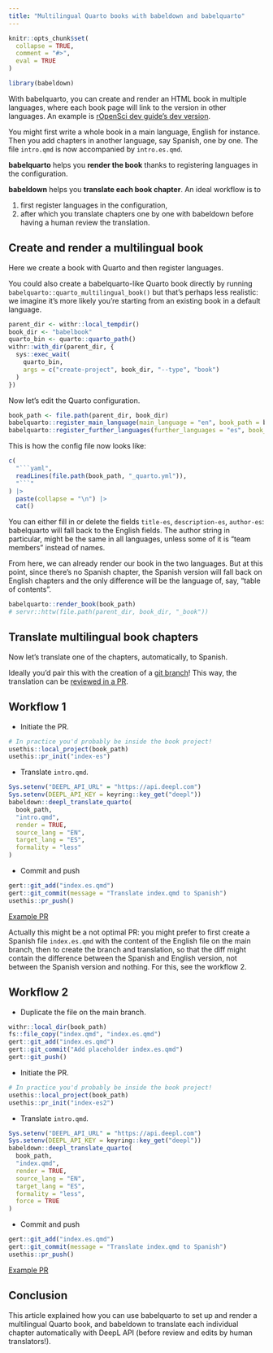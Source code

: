 ```yaml
---
title: "Multilingual Quarto books with babeldown and babelquarto"
---
```


```r
knitr::opts_chunk$set(
  collapse = TRUE,
  comment = "#>",
  eval = TRUE
)
```

```r
library(babeldown)
```

With babelquarto, you can create and render an HTML book in multiple languages, where each book page will link to the version in other languages.
An example is [rOpenSci dev guide's dev version](https://devdevguide.netlify.app/).

You might first write a whole book in a main language, English for instance.
Then you add chapters in another language, say Spanish, one by one.
The file `intro.qmd` is now accompanied by `intro.es.qmd`.

**babelquarto** helps you **render the book** thanks to registering languages in the configuration.

**babeldown** helps you **translate each book chapter**.
An ideal workflow is to 

1. first register languages in the configuration, 
2. after which you translate chapters one by one with babeldown before having a human review the translation.

## Create and render a multilingual book

Here we create a book with Quarto and then register languages.

You could also create a babelquarto-like Quarto book directly by running `babelquarto::quarto_multilingual_book()` but that's perhaps less realistic: we imagine it's more likely you're starting from an existing book in a default language.

```r
parent_dir <- withr::local_tempdir()
book_dir <- "babelbook"
quarto_bin <- quarto::quarto_path()
withr::with_dir(parent_dir, {
  sys::exec_wait(
    quarto_bin,
    args = c("create-project", book_dir, "--type", "book")
  )
})
```

Now let's edit the Quarto configuration.

```r
book_path <- file.path(parent_dir, book_dir)
babelquarto::register_main_language(main_language = "en", book_path = book_path)
babelquarto::register_further_languages(further_languages = "es", book_path = book_path)
```

This is how the config file now looks like:

````r
c(
  "```yaml",
  readLines(file.path(book_path, "_quarto.yml")),
  "```"
) |> 
  paste(collapse = "\n") |> 
  cat()
````

You can either fill in or delete the fields `title-es`, `description-es`, `author-es`:
babelquarto will fall back to the English fields.
The author string in particular, might be the same in all languages, unless some of it is "team members" instead of names.

From here, we can already render our book in the two languages.
But at this point, since there's no Spanish chapter, the Spanish version will fall back on English chapters and the only difference will be the language of, say, "table of contents".

```r
babelquarto::render_book(book_path)
# servr::httw(file.path(parent_dir, book_dir, "_book"))
```

## Translate multilingual book chapters

Now let's translate one of the chapters, automatically, to Spanish.

Ideally you'd pair this with the creation of a [git branch](https://usethis.r-lib.org/articles/pr-functions.html)! 
This way, the translation can be [reviewed in a PR](https://code-review.tidyverse.org/).

## Workflow 1

- Initiate the PR.

```r
# In practice you'd probably be inside the book project!
usethis::local_project(book_path)
usethis::pr_init("index-es")
```

- Translate `intro.qmd`.

```r
Sys.setenv("DEEPL_API_URL" = "https://api.deepl.com")
Sys.setenv(DEEPL_API_KEY = keyring::key_get("deepl"))
babeldown::deepl_translate_quarto(
  book_path,
  "intro.qmd",
  render = TRUE,
  source_lang = "EN",
  target_lang = "ES",
  formality = "less"
)
``` 

- Commit and push


```r
gert::git_add("index.es.qmd")
gert::git_commit(message = "Translate index.qmd to Spanish")
usethis::pr_push()
```

[Example PR](https://github.com/maelle/book-example/pull/1/files)

Actually this might be a not optimal PR: you might prefer to first create a Spanish file `index.es.qmd` with the content of the English file on the main branch, 
then to create the branch and translation, so that the diff might contain the difference between the Spanish and English version, not between the Spanish version and nothing.
For this, see the workflow 2.

## Workflow 2

- Duplicate the file on the main branch.

```r
withr::local_dir(book_path)
fs::file_copy("index.qmd", "index.es.qmd")
gert::git_add("index.es.qmd")
gert::git_commit("Add placeholder index.es.qmd")
gert::git_push()
```

- Initiate the PR.

```r
# In practice you'd probably be inside the book project!
usethis::local_project(book_path)
usethis::pr_init("index-es2")
```

- Translate `intro.qmd`.

```r
Sys.setenv("DEEPL_API_URL" = "https://api.deepl.com")
Sys.setenv(DEEPL_API_KEY = keyring::key_get("deepl"))
babeldown::deepl_translate_quarto(
  book_path,
  "index.qmd",
  render = TRUE,
  source_lang = "EN",
  target_lang = "ES",
  formality = "less",
  force = TRUE
)
``` 

- Commit and push


```r
gert::git_add("index.es.qmd")
gert::git_commit(message = "Translate index.qmd to Spanish")
usethis::pr_push()
```

[Example PR](https://github.com/maelle/book-example/pull/2/files)

## Conclusion

This article explained how you can use babelquarto to set up and render a multilingual Quarto book, and babeldown to translate each individual chapter automatically with DeepL API (before review and edits by human translators!).
